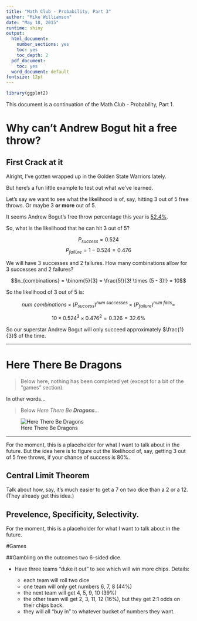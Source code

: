```yaml
---
title: "Math Club - Probability, Part 3"
author: "Mike Williamson"
date: "May 18, 2015"
runtime: shiny
output:
  html_document:
    number_sections: yes
    toc: yes
    toc_depth: 2
  pdf_document:
    toc: yes
  word_document: default
fontsize: 12pt
---
```


```r
library(ggplot2)
```

This document is a continuation of the Math Club - Probability, Part 1.

# Why can't Andrew Bogut hit a free throw?

## First Crack at it

Alright, I've gotten wrapped up in the Golden State Warriors lately.

But here's a fun little example to test out what we've learned.

Let's say we want to see what the likelihood is of, say, hitting 3 out of 5 free throws.  Or maybe 3 **or more** out of 5.

It seems Andrew Bogut's free throw percentage this year is [$52.4\%$](http://www.basketball-reference.com/players/b/bogutan01.html).

So, what is the likelihood that he can hit 3 out of 5?

$$P_{success} = 0.524$$
$$P_{failure} = 1 - 0.524 = 0.476$$

We will have 3 successes and 2 failures.  How many combinations allow for 3 successes and 2 failures?

$$n_{combinations} = \binom{5}{3} = \frac{5!}{3! \times (5 - 3)!} = 10$$

So the likelihood of 3 out of 5 is:

$$num\ combinations \times \left(P_{success}\right)^{num\ successes} \times \left(P_{failure}\right)^{num\ fails} =$$

$$10 \times 0.524^{3} \times 0.476^{2} = 0.326 = 32.6\%$$

So our superstar Andrew Bogut will only succeed approximately $\frac{1}{3}$ of the time.


-----

# Here There Be Dragons

> Below here, nothing has been completed yet (except for a bit of the "games" section).

In other words...

> Below *Here There Be **Dragons**...*

![Here There Be Dragons](here-be-dragons.jpg)



-----


For the moment, this is a placeholder for what I want to talk about in the future.  But the idea here is to figure out the likelihood of, say, getting 3 out of 5 free throws, if your chance of success is 80%.

## Central Limit Theorem

Talk about how, say, it's much easier to get a 7 on two dice than a 2 or a 12.  (They already get this idea.)

## Prevelence, Specificity, Selectivity.

For the moment, this is a placeholder for what I want to talk about in the future.

#Games

##Gambling on the outcomes two 6-sided dice.

* Have three teams "duke it out" to see which will win more chips.  Details:

    * each team will roll two dice
    * one team will only get numbers 6, 7, 8 (44%)
    * the next team will get 4, 5, 9, 10 (39%)
    * the other team will get 2, 3, 11, 12 (16%), but they get 2:1 odds on their chips back.
    * they will all "buy in" to whatever bucket of numbers they want.



